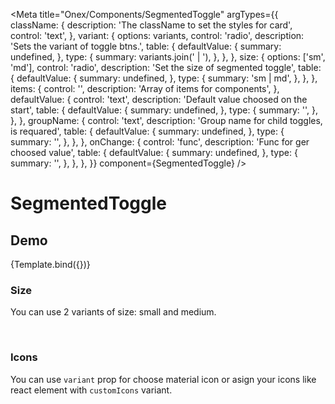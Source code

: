 


<Meta
    title="Onex/Components/SegmentedToggle"
    argTypes={{
      className: {
      description: 'The className to set the styles for card',
      control: 'text',
    },
    variant: {
      options: variants,
      control: 'radio',
      description: 'Sets the variant of toggle btns.',
      table: {
        defaultValue: {
          summary: undefined,
        },
        type: {
          summary: variants.join(' | '),
        },
      },
    },
    size: {
      options: ['sm', 'md'],
      control: 'radio',
      description: 'Set the size of segmented toggle',
      table: {
        defaultValue: {
          summary: undefined,
        },
        type: {
          summary: 'sm | md',
        },
      },
    },
    items: {
      control: '',
      description: 'Array of items for components',
    },
    defaultValue: {
      control: 'text',
      description: 'Default value choosed on the start',
      table: {
        defaultValue: {
          summary: undefined,
        },
        type: {
          summary: '',
        },
      },
    },
    groupName: {
      control: 'text',
      description: 'Group name for child toggles, is requared',
      table: {
        defaultValue: {
          summary: undefined,
        },
        type: {
          summary: '',
        },
      },
    },
    onChange: {
      control: 'func',
      description: 'Func for ger choosed value',
      table: {
        defaultValue: {
          summary: undefined,
        },
        type: {
          summary: '',
        },
      },
    },
    }}
    component={SegmentedToggle}
/>


# SegmentedToggle

## Demo

<Canvas>
    <Story
        name="Demo"
        args={{
            groupName: 'demo',
            items: [
                {
                    value: 'item1',
                    id: '1',
                    name: 'textLabels',
                    label: 'info',
                },
                {
                    value: 'item2',
                    id: '2',
                    name: 'textLabels',
                    label: 'info',
                },
                {
                    value: 'item3',
                    id: '3',
                    name: 'textLabels',
                    label: 'info',
                },
            ],
        }}>
        {Template.bind({})}
    </Story>
</Canvas>

<ArgsTable story="Demo" />

### Size

You can use 2 variants of size: small and medium.

<Canvas>
    <Story name="SizeSm" story={stories.SizeSm} />
    <br/>
    <Story name="SizeMd" story={stories.SizeMd} />
</Canvas>

### Icons

You can use ```variant``` prop for choose material icon or asign your icons like react element with ```customIcons``` variant.

<Canvas>
    <Story name="Icons" story={stories.Icons} />
</Canvas>
